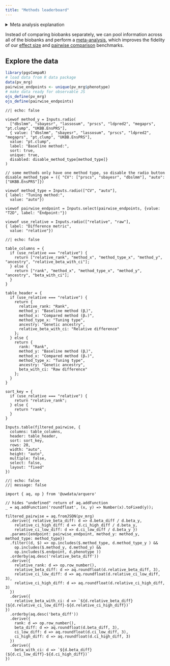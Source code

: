 ```yaml
---
title: "Methods leaderboard"
---
```


<details>

<summary>Meta analysis explanation</summary>

<p>We meta-analysed PGS effect sizes β using meta-analytic mixed models. The absolute performance of PGS varied considerably between biobanks for some phenotypes. For this reason, confidence intervals may appear larger than they do for individual biobanks.</p>

<p>By looking at differences between PGS effect sizes (βₓ - βₓ), we can partially adjust for the variability between biobanks. As for the the results in the [pairwise comparisons](pairwise.qmd), the confidence intervals of these differences are adjusted for the correlation between PGS. We provide the option to divide by the effect size of the chosen baseline method ((βᵧ - βₓ) / βᵧ) to display "relative" performance.</p>

<p>While we sometimes cannot confidently estimate the absolute performance (β) of methods across biobanks in the meta-analytical mixed model, we generally can make more accurate claims about "raw" differences in performance (βᵧ - βₓ).</p>

</details>

Instead of comparing biobanks separately, we can pool information across all of the biobanks and perform a [meta-analysis](meta.qmd), which improves the fidelity of our [effect size](effect-sizes.qmd) and [pairwise comparison](pairwise.qmd) benchmarks.

## Explore the data

```r
library(pgsCompaR)
# load data from R data package
data(pv_mrg)
pairwise_endpoints <- unique(pv_mrg$phenotype)
# make data ready for observable JS
ojs_define(pv_mrg)
ojs_define(pairwise_endpoints)
```

```ojs
//| echo: false

viewof method_y = Inputs.radio(
  ["dbslmm", "sbayesr", "lassosum", "prscs", "ldpred2", "megaprs", "pt.clump", "UKBB.EnsPRS"],
  { value: ["dbslmm", "sbayesr", "lassosum", "prscs", "ldpred2", "megaprs", "pt.clump", "UKBB.EnsPRS"],
  value: "pt.clump",
  label: "Baseline method:",
  sort: true, 
  unique: true,
  disabled: disable_method_type[method_type]}
)

// some methods only have one method type, so disable the radio button
disable_method_type = ({ "CV": ["prscs", "sbayesr", "dbslmm"], "auto": ["UKBB.EnsPRS"]})

viewof method_type = Inputs.radio(["CV", "auto"],
{ label: "Tuning method:",
  value: "auto"})
  
viewof pairwise_endpoint = Inputs.select(pairwise_endpoints, {value: "T2D", label: "Endpoint:"})

viewof use_relative = Inputs.radio(["relative", "raw"],
{ label: "Difference metric",
  value: "relative"})
```

```ojs
//| echo: false

table_columns = {
  if (use_relative === "relative") {
    return ["relative_rank", "method_x", "method_type_x", "method_y", "ancestry", "relative_beta_with_ci"];
  } else {
    return ["rank", "method_x", "method_type_x", "method_y", "ancestry", "beta_with_ci"];
  }
}

table_header = {
  if (use_relative === "relative") {
    return {
      relative_rank: "Rank",
      method_y: "Baseline method (βᵧ)",
      method_x: "Compared method (βₓ)",
      method_type_x: "Tuning type",
      ancestry: "Genetic ancestry",
      relative_beta_with_ci: "Relative difference"
    };
  } else {
    return {
      rank: "Rank",
      method_y: "Baseline method (βᵧ)",
      method_x: "Compared method (βₓ)",
      method_type_x: "Tuning type",
      ancestry: "Genetic ancestry",
      beta_with_ci: "Raw difference"
    };
  }
}

sort_key = {
  if (use_relative === "relative") {
    return "relative_rank";
  } else {
    return "rank"; 
  }
}

Inputs.table(filtered_pairwise, {
  columns: table_columns,
  header: table_header,
  sort: sort_key,
  rows: 20,
  width: "auto",
  height: "auto",
  multiple: false,
  select: false,
  layout: "fixed"  
})

```


```ojs
//| echo: false
//| message: false

import { aq, op } from '@uwdata/arquero'

// hides "undefined" return of aq.addFunction
_ = aq.addFunction('roundfloat', (x, y) => Number(x).toFixed(y));

filtered_pairwise = aq.fromJSON(pv_mrg)
  .derive({ relative_beta_diff: d => d.beta_diff / d.beta_y,
    relative_ci_high_diff: d => d.ci_high_diff / d.beta_y,
    relative_ci_low_diff: d => d.ci_low_diff / d.beta_y })
  .params({endpoint: pairwise_endpoint, method_y: method_y, method_type: method_type})
  .filter((d, $) => op.includes($.method_type, d.method_type_y ) &&
    op.includes($.method_y, d.method_y) &&
    op.includes($.endpoint, d.phenotype ))
  .orderby(aq.desc('relative_beta_diff'))
  .derive({
    relative_rank: d => op.row_number(),
    relative_beta_diff: d => aq.roundfloat(d.relative_beta_diff, 3),
    relative_ci_low_diff: d => aq.roundfloat(d.relative_ci_low_diff, 3),
    relative_ci_high_diff: d => aq.roundfloat(d.relative_ci_high_diff, 3)
  })
  .derive({
    relative_beta_with_ci: d => `${d.relative_beta_diff} (${d.relative_ci_low_diff}-${d.relative_ci_high_diff})`
})
  .orderby(aq.desc('beta_diff'))
  .derive({
    rank: d => op.row_number(),
    beta_diff: d => aq.roundfloat(d.beta_diff, 3),
    ci_low_diff: d => aq.roundfloat(d.ci_low_diff, 3),
    ci_high_diff: d => aq.roundfloat(d.ci_high_diff, 3)
  })
  .derive({
    beta_with_ci: d => `${d.beta_diff} (${d.ci_low_diff}-${d.ci_high_diff})`
})  

```
